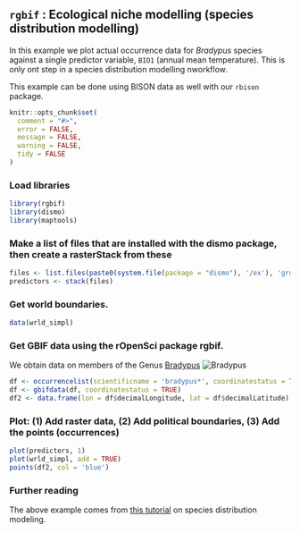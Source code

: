 ## `rgbif` : Ecological niche modelling (species distribution modelling)

In this example we plot actual occurrence data for *Bradypus* species against a single predictor variable, `BIO1` (annual mean temperature). This is only ont step in a species distribution modelling nworkflow.

This example can be done using BISON data as well with our `rbison` package.

```r
knitr::opts_chunk$set(
  comment = "#>",
  error = FALSE,
  message = FALSE,
  warning = FALSE,
  tidy = FALSE
)
```

### Load libraries

```r
library(rgbif)
library(dismo)
library(maptools)
```

### Make a list of files that are installed with the dismo package, then create a rasterStack from these

```r
files <- list.files(paste0(system.file(package = "dismo"), '/ex'), 'grd', full.names = TRUE)
predictors <- stack(files)
```

### Get world boundaries.

```r
data(wrld_simpl)
```

### Get GBIF data using the rOpenSci package rgbif.

We obtain data on members of the Genus [Bradypus](http://en.wikipedia.org/wiki/Three-toed_sloth)
![Bradypus](http://upload.wikimedia.org/wikipedia/commons/thumb/1/18/Bradypus.jpg/220px-Bradypus.jpg)

```r
df <- occurrencelist(scientificname = 'bradypus*', coordinatestatus = TRUE, maxresults = 500)
df <- gbifdata(df, coordinatestatus = TRUE)
df2 <- data.frame(lon = df$decimalLongitude, lat = df$decimalLatitude)
```

### Plot: (1) Add raster data, (2) Add political boundaries, (3) Add the points (occurrences)

```r
plot(predictors, 1)
plot(wrld_simpl, add = TRUE)
points(df2, col = 'blue')
```

### Further reading

The above example comes from [this tutorial][sdm] on species distribution modeling. 

[sdm]: http://cran.r-project.org/web/packages/dismo/vignettes/sdm.pdf